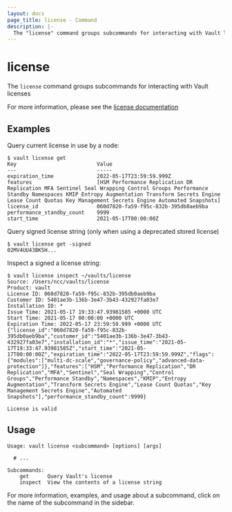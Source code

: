 ```yaml
---
layout: docs
page_title: license - Command
description: |-
  The "license" command groups subcommands for interacting with Vault licenses.
---
```


# license

The `license` command groups subcommands for interacting with Vault licenses

For more information, please see the [license documentation](/vault/docs/enterprise/license)

## Examples

Query current license in use by a node:

```shell-session
$ vault license get
Key                          Value
---                          -----
expiration_time              2022-05-17T23:59:59.999Z
features                     [HSM Performance Replication DR Replication MFA Sentinel Seal Wrapping Control Groups Performance Standby Namespaces KMIP Entropy Augmentation Transform Secrets Engine Lease Count Quotas Key Management Secrets Engine Automated Snapshots]
license_id                   060d7820-fa59-f95c-832b-395db0aeb9ba
performance_standby_count    9999
start_time                   2021-05-17T00:00:00Z
```

Query signed license string (only when using a deprecated stored license)

```shell-session
$ vault license get -signed
02MV4UU43BK5H...
```

Inspect a signed a license string:

```shell-session
$ vault license inspect ~/vaults/license
Source: /Users/ncc/vaults/license
Product: vault
License ID: 060d7820-fa59-f95c-832b-395db0aeb9ba
Customer ID: 5401ae3b-136b-3e47-3b43-432927fa03e7
Installation ID: *
Issue Time: 2021-05-17 19:33:47.93981585 +0000 UTC
Start Time: 2021-05-17 00:00:00 +0000 UTC
Expiration Time: 2022-05-17 23:59:59.999 +0000 UTC
{"license_id":"060d7820-fa59-f95c-832b-395db0aeb9ba","customer_id":"5401ae3b-136b-3e47-3b43-432927fa03e7","installation_id":"*","issue_time":"2021-05-17T19:33:47.93981585Z","start_time":"2021-05-17T00:00:00Z","expiration_time":"2022-05-17T23:59:59.999Z","flags":{"modules":["multi-dc-scale","governance-policy","advanced-data-protection"]},"features":["HSM","Performance Replication","DR Replication","MFA","Sentinel","Seal Wrapping","Control Groups","Performance Standby","Namespaces","KMIP","Entropy Augmentation","Transform Secrets Engine","Lease Count Quotas","Key Management Secrets Engine","Automated Snapshots"],"performance_standby_count":9999}

License is valid

```

## Usage

```text
Usage: vault license <subcommand> [options] [args]

  # ...

Subcommands:
    get      Query Vault's license
    inspect  View the contents of a license string
```

For more information, examples, and usage about a subcommand, click on the name
of the subcommand in the sidebar.
